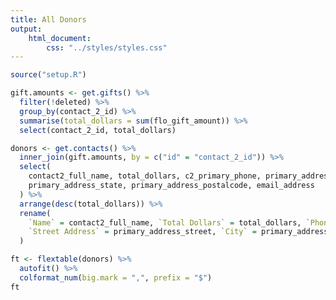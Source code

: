 ```yaml
---
title: All Donors
output:
    html_document:
        css: "../styles/styles.css"
---
```

```r
source("setup.R")
```
```r
gift.amounts <- get.gifts() %>%
  filter(!deleted) %>%
  group_by(contact_2_id) %>%
  summarise(total_dollars = sum(flo_gift_amount)) %>%
  select(contact_2_id, total_dollars)

donors <- get.contacts() %>%
  inner_join(gift.amounts, by = c("id" = "contact_2_id")) %>%
  select(
    contact2_full_name, total_dollars, c2_primary_phone, primary_address_street, primary_address_city,
    primary_address_state, primary_address_postalcode, email_address
  ) %>%
  arrange(desc(total_dollars)) %>%
  rename(
    `Name` = contact2_full_name, `Total Dollars` = total_dollars, `Phone` = c2_primary_phone,
    `Street Address` = primary_address_street, `City` = primary_address_city, `State` = primary_address_state, `Zip` = primary_address_postalcode, `Email` = email_address
  )

ft <- flextable(donors) %>%
  autofit() %>%
  colformat_num(big.mark = ",", prefix = "$")
ft
```
